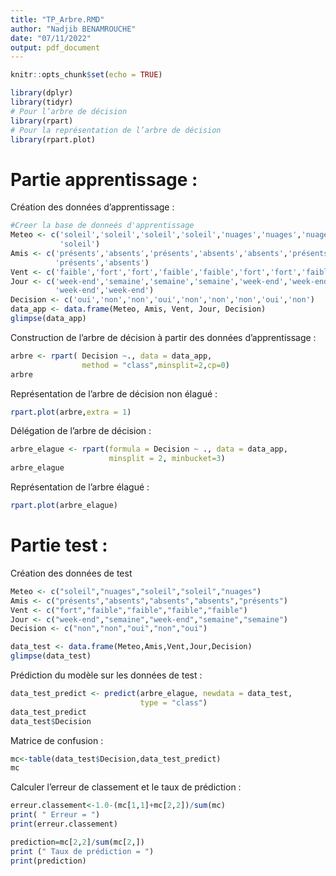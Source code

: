 ```yaml
---
title: "TP_Arbre.RMD"
author: "Nadjib BENAMROUCHE"
date: "07/11/2022"
output: pdf_document
---
```


```r
knitr::opts_chunk$set(echo = TRUE)
```

```r
library(dplyr)
library(tidyr)
# Pour l’arbre de décision
library(rpart)
# Pour la représentation de l’arbre de décision
library(rpart.plot)

```
# Partie apprentissage :
Création des données d'apprentissage :


```r
#Creer la base de donneés d'apprentissage
Meteo <- c('soleil','soleil','soleil','soleil','nuages','nuages','nuages','nuages',
           'soleil')
Amis <- c('présents','absents','présents','absents','absents','présents','absents',
          'présents','absents')
Vent <- c('faible','fort','fort','faible','faible','fort','fort','faible','faible')
Jour <- c('week-end','semaine','semaine','semaine','week-end','week-end','semaine',
          'week-end','week-end')
Decision <- c('oui','non','non','oui','non','non','non','oui','non')
data_app <- data.frame(Meteo, Amis, Vent, Jour, Decision)
glimpse(data_app)
```
Construction de l'arbre de décision à partir des données d'apprentissage : 

```r
arbre <- rpart( Decision ~., data = data_app,
                method = "class",minsplit=2,cp=0)
arbre
```
Représentation de l'arbre de décision non élagué :

```r
rpart.plot(arbre,extra = 1)
```
Délégation de l'arbre de décision : 

```r
arbre_elague <- rpart(formula = Decision ~ ., data = data_app, 
                      minsplit = 2, minbucket=3)
arbre_elague
```
Représentation de l'arbre élagué :

```r
rpart.plot(arbre_elague)
```
# Partie test :

Création des données de test 
```r
Meteo <- c("soleil","nuages","soleil","soleil","nuages")
Amis <- c("présents","absents","absents","absents","présents")
Vent <- c("fort","faible","faible","faible","faible")
Jour <- c("week-end","semaine","week-end","semaine","semaine")
Decision <- c("non","non","oui","non","oui")

data_test <- data.frame(Meteo,Amis,Vent,Jour,Decision)
glimpse(data_test)

```
Prédiction du modèle sur les données de test :
```r
data_test_predict <- predict(arbre_elague, newdata = data_test,
                             type = "class")
data_test_predict
data_test$Decision
```
Matrice de confusion :

```r
mc<-table(data_test$Decision,data_test_predict)
mc

```
Calculer l'erreur de classement et le taux de prédiction :

```r
erreur.classement<-1.0-(mc[1,1]+mc[2,2])/sum(mc)
print( " Erreur = ")
print(erreur.classement)

prediction=mc[2,2]/sum(mc[2,])
print (" Taux de prédiction = ")
print(prediction)
```



